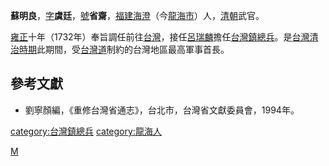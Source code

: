 '''蘇明良'''{{BD|1682年||1742年||catIdx=S蘇}}，[[表字|字]]'''虞廷'''，[[號|號]]'''省齋'''，[[福建|福建]][[海澄|海澄]]（今[[龍海市|龍海市]]）人，[[清朝|清朝]]武官。

[[雍正|雍正]]十年（1732年）奉旨調任前往[[台灣|台灣]]，接任[[呂瑞麟|呂瑞麟]]擔任[[台灣鎮|台灣鎮]][[總兵|總兵]]。是[[台灣清治時期|台灣清治時期]]此期間，受[[台灣道|台灣道]]制約的台灣地區最高軍事首長。

{{start box}}
{{s-before|[[呂瑞麟|呂瑞麟]]}}
{{s-title|[[台灣鎮總兵|台灣鎮總兵]]|1732年上任}}
{{s-after|[[馬驥|馬驥]]}}
{{end box}}

==參考文獻==
*劉寧顏編，《重修台灣省通志》，台北市，台灣省文獻委員會，1994年。

[[category:台灣鎮總兵|category:台灣鎮總兵]]
[[category:龍海人|category:龍海人]]
[[Category:苏姓|M]]